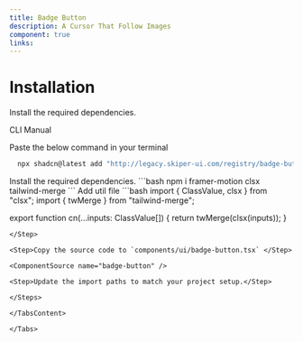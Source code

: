 ```yaml
---
title: Badge Button
description: A Cursor That Follow Images
component: true
links:
---
```


<ComponentPreview
  name="badge-button"
  className="[&_.preview>[data-orientation=vertical]]:sm:max-w-[70%]"
  description="All variations"
/>

# Installation

Install the required dependencies.

<Tabs defaultValue="cli">

<TabsList>
  <TabsTrigger value="cli">CLI</TabsTrigger>
  <TabsTrigger value="manual">Manual</TabsTrigger>
</TabsList>

<TabsContent value="cli">

<Steps>

<Step>

Paste the below command in your terminal

```bash
  npx shadcn@latest add "http://legacy.skiper-ui.com/registry/badge-button.json"
```

</Step>

</Steps>

</TabsContent>

<TabsContent value="manual">

<Steps>

<Step>
Install the required dependencies.
```bash
  npm i framer-motion clsx tailwind-merge
```
</Step>
<Step>
Add util file
```bash
import { ClassValue, clsx } from "clsx";
import { twMerge } from "tailwind-merge";
 
export function cn(...inputs: ClassValue[]) {
  return twMerge(clsx(inputs));
}
```
</Step>

<Step>Copy the source code to `components/ui/badge-button.tsx` </Step>

<ComponentSource name="badge-button" />

<Step>Update the import paths to match your project setup.</Step>

</Steps>

</TabsContent>

</Tabs>
